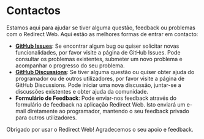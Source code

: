 # Contactos

Estamos aqui para ajudar se tiver alguma questão, feedback ou problemas com o Redirect Web. Aqui estão as melhores formas de entrar em contacto:

- **[GitHub Issues](https://github.com/mshibanami/RedirectWeb/issues)**: Se encontrar algum bug ou quiser solicitar novas funcionalidades, por favor visite a página de GitHub Issues. Pode consultar os problemas existentes, submeter um novo problema e acompanhar o progresso do seu problema.
- **[GitHub Discussions](https://github.com/mshibanami/RedirectWeb/discussions)**: Se tiver alguma questão ou quiser obter ajuda do programador ou de outros utilizadores, por favor visite a página de GitHub Discussions. Pode iniciar uma nova discussão, juntar-se a discussões existentes e obter ajuda da comunidade.
- **Formulário de Feedback**: Pode enviar-nos feedback através do formulário de feedback na aplicação Redirect Web. Isto enviará um e-mail diretamente ao programador, mantendo o seu feedback privado para outros utilizadores.

Obrigado por usar o Redirect Web! Agradecemos o seu apoio e feedback.